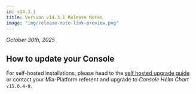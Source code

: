 ```yaml
---
id: v14.3.1
title: Version v14.3.1 Release Notes
image: "img/release-note-link-preview.png"
---
```



_October 30th, 2025_

<Accordion data={dataAccordion} />

## How to update your Console

For self-hosted installations, please head to the [self hosted upgrade guide](/docs/infrastructure/self-hosted/installation-chart/how-to-upgrade) or contact your Mia-Platform referent and upgrade to _Console Helm Chart_ `v15.0.4-0`.
